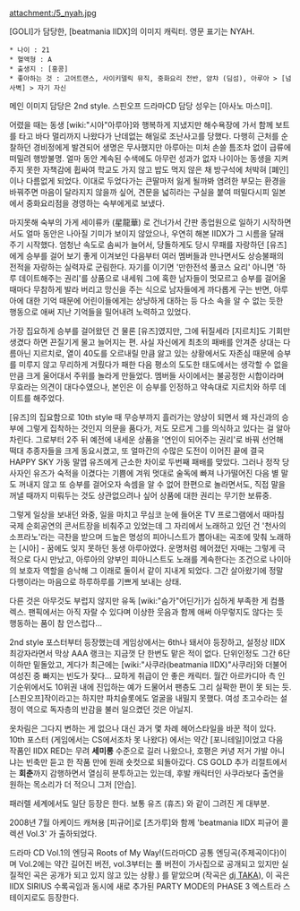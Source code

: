 attachment:/5_nyah.jpg

[GOLI]가 담당한, [beatmania IIDX]의 이미지 캐릭터. 영문 표기는 NYAH.

 * 나이 : 21
 * 혈액형 : A
 * 출생지 : [홍콩]
 * 좋아하는 것 : 고어트랜스, 사이키델릭 뮤직, 중화요리 전반, 얌챠 (딤섬), 아루아 > [넘사벽] > 자기 자신

메인 이미지 담당은 2nd style. 스핀오프 드라마CD 담당 성우는 [아사노 마스미].

어렸을 때는 동생 [wiki:"시아"아루아]와 행복하게 지냈지만 해수욕장에 가서 함께 보트를 타고 바다 멀리까지 나왔다가 난데없는 해일로 조난사고를 당했다. 다행히 근처를 순찰하던 경비정에게 발견되어 생명은 무사했지만 아루아는 미처 손쓸 틈조차 없이 급류에 떠밀려 행방불명. 얼마 동안 계속된 수색에도 아무런 성과가 없자 나이아는 동생을 지켜주지 못한 자책감에 휩싸여 학교도 가지 않고 밥도 먹지 않은 채 방구석에 처박혀 [폐인]이나 다름없게 되었다.
이대로 두었다가는 큰딸마저 잃게 될까봐 염려한 부모는 환경을 바꿔주면 마음이 달라지지 않을까 싶어, 견문을 넓히라는 구실을 붙여 떠밀다시피 일본에서 중화요리점을 경영하는 숙부에게로 보냈다. 

마지못해 숙부의 가게 세이류카 (星龍華) 로 건너가서 간판 종업원으로 일하기 시작하면서도 얼마 동안은 나아질 기미가 보이지 않았으나, 우연히 해본 IIDX가 그 시름을 달래 주기 시작했다. 엄청난 속도로 솜씨가 늘어서, 당돌하게도 당시 무패를 자랑하던 [유즈]에게 승부를 걸어 보기 좋게 이겨보인 다음부터 여러 멤버들과 만나면서도 상승불패의 전적을 자랑하는 실력자로 군림한다.
자기를 이기면 '만한전석 풀코스 요리' 아니면 '하루 데이트해주는 권리'를 상품으로 내세워 그에 혹한 남자들이 멋모르고 승부를 걸어올 때마다 무참하게 발라 버리고 망신을 주는 식으로 남자들에게 까다롭게 구는 반면, 아루아에 대한 기억 때문에 어린이들에게는 상냥하게 대하는 등 다소 속을 알 수 없는 듯한 행동으로 애써 지난 기억들을 밀어내려 노력하고 있었다.

가장 집요하게 승부를 걸어왔던 건 물론 [유즈]였지만, 그에 뒤질세라 [지르치]도 기회만 생겼다 하면 끈질기게 물고 늘어지는 편. 사실 자신에게 최초의 패배를 안겨준 상대는 다름아닌 지르치로, 열이 40도를 오르내릴 만큼 앓고 있는 상황에서도 자존심 때문에 승부를 미루지 않고 무리하게 겨뤘다가 패한 다음 평소의 도도한 태도에서는 생각할 수 없을 만큼 크게 울어대서 주위를 놀라게 만들었다. 
멤버들 사이에서는 불공정한 시합이라며 무효라는 의견이 대다수였으나, 본인은 이 승부를 인정하고 약속대로 지르치와 하루 데이트를 해주었다.

[유즈]의 집요함으로 10th style 때 무승부까지 흘러가는 양상이 되면서 왜 자신과의 승부에 그렇게 집착하는 것인지 의문을 품다가, 저도 모르게 그를 의식하고 있다는 걸 알아차린다. 그로부터 2주 뒤 예전에 내세운 상품을 '연인이 되어주는 권리'로 바꿔 선언해 떡대 추종자들을 크게 동요시켰고, 또 얼마간의 수많은 도전이 이어진 끝에 결국 HAPPY SKY 가동 말엽 유즈에게 근소한 차이로 두번째 패배를 맞았다. 
그러나 정작 당사자인 유즈가 숙적을 이겼다는 기쁨에 겨워 멋대로 술독에 빠져 나가떨어진 다음 별 말도 꺼내지 않고 또 승부를 걸어오자 속셈을 알 수 없어 한편으로 놀라면서도, 직접 말을 꺼낼 때까지 미뤄두는 것도 상관없으려나 싶어 상품에 대한 권리는 무기한 보류중.

그렇게 일상을 보내던 와중, 일을 마치고 무심코 눈에 들어온 TV 프로그램에서 때마침 국제 순회공연의 콘서트장을 비춰주고 있었는데 그 자리에서 노래하고 있던 건 '천사의 소프라노'라는 극찬을 받으며 드높은 명성의 피아니스트가 뽑아내는 곡조에 맞춰 노래하는 [시아] - 꿈에도 잊지 못하던 동생 아루아였다. 
운명처럼 헤어졌던 자매는 그렇게 극적으로 다시 만났고, 아루아의 양부인 피아니스트도 노래를 계속한다는 조건으로 나이아의 보호자 역할을 승낙해 그 이래로 둘이서 같이 지내게 되었다. 그간 살아왔기에 정말 다행이라는 마음으로 하루하루를 기쁘게 보내는 상태.

다른 것은 아무것도 부럽지 않지만 유독 [wiki:"슴가"어딘가]가 심하게 부족한 게 컴플렉스. 팬픽에서는 아직 자랄 수 있다며 이상한 웃음과 함께 애써 아무렇지도 않다는 듯 행동하는 품이 참 안스럽다...

2nd style 포스터부터 등장했는데 게임상에서는 6th나 돼서야 등장하고, 설정상 IIDX 최강자라면서 막상 AAA 랭크는 지금껏 단 한번도 맡은 적이 없다. 단위인정도 그간 6단 이하만 밑돌았고, 게다가 최근에는 [wiki:"사쿠라(beatmania IIDX)"사쿠라]와 더불어 여성진 중 빠지는 빈도가 잦다... 묘하게 취급이 안 좋은 캐릭터. 
월간 아르카디아 측 인기순위에서도 10위권 내에 진입하는 예가 드물어서 팬층도 그리 실팍한 편이 못 되는 듯. [스핀오프]작이라고는 하지만 파치슬롯에도 얼굴을 내밀지 못했다. 여성 초고수라는 설정이 역으로 독자층의 반감을 불러 일으켰던 것은 아닐지.

옷차림은 그다지 변하는 게 없으나 대신 과거 몇 차례 헤어스타일을 바꾼 적이 있다. 10th 포스터 (게임에서는 CS에서조차 못 나왔다) 에서는 약간 [포니테일]이었고 다음 작품인 IIDX RED는 무려 '''세미롱''' 수준으로 길러 나왔으나, 호평은 커녕 저거 가발 아니냐는 빈축만 듣고 한 작품 만에 원래 숏컷으로 되돌아갔다. CS GOLD 추가 리절트에서는 '''회춘'''까지 감행하면서 열심히 분투하고는 있는데, 후발 캐릭터인 사쿠라보다 출연을 원하는 목소리가 더 적으니 그저 [안습].

패러렐 세계에서도 일단 등장은 한다. 보통 유즈 (휴즈) 와 같이 그려진 게 대부분.

2008년 7월 아케이드 캐쳐용 [피규어]로 [츠가루]와 함께 'beatmania IIDX 피규어 콜렉션 Vol.3' 가 출하되었다.

드라마 CD Vol.1의 엔딩곡 Roots of My Way!(드라마CD 공통 엔딩곡(주제곡이다)이며 Vol.2에는 약간 길어진 버전, vol.3부터는 풀 버전이 가사집으로 공개되고 있지만 실질적인 곡은 공개가 되고 있지 않고 있는 상황.) 를 맡았으며 (작곡은 [[dj TAKA]]), 이 곡은 IIDX SIRIUS 수록곡임과 동시에 새로 추가된 PARTY MODE의 PHASE 3 엑스트라 스테이지로도 등장한다.
